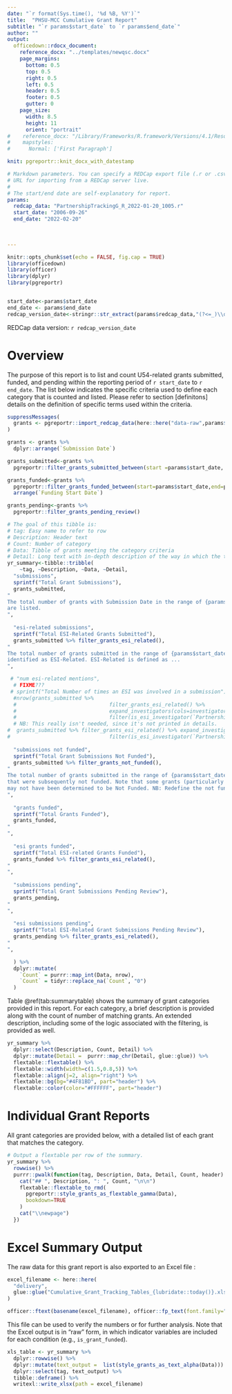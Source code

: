 ```yaml
---
date: "`r format(Sys.time(), '%d %B, %Y')`"
title:  "PHSU-MCC Cumulative Grant Report"
subtitle: "`r params$start_date` to `r params$end_date`"
author: ""
output: 
  officedown::rdocx_document:
    reference_docx: "../templates/newqsc.docx"
    page_margins:
      bottom: 0.5
      top: 0.5
      right: 0.5
      left: 0.5
      header: 0.5
      footer: 0.5
      gutter: 0
    page_size:
      width: 8.5
      height: 11
      orient: "portrait"
#    reference_docx: "/Library/Frameworks/R.framework/Versions/4.1/Resources/library/qsctemplates/rmarkdown/templates/qsc_docx/resources/qsc_docx.docx"
#    mapstyles:
#      Normal: ['First Paragraph']

knit: pgreportr::knit_docx_with_datestamp

# Markdown parameters. You can specify a REDCap export file (.r or .csv pair) or a
# URL for importing from a REDCap server live.
#
# The start/end date are self-explanatory for report.
params:
  redcap_data: "PartnershipTrackingG_R_2022-01-20_1005.r"
  start_date: "2006-09-26"
  end_date: "2022-02-20"
  
  

---
```


```r
knitr::opts_chunk$set(echo = FALSE, fig.cap = TRUE)
library(officedown)
library(officer)
library(dplyr)
library(pgreportr)


start_date<-params$start_date
end_date <- params$end_date
redcap_version_date<-stringr::str_extract(params$redcap_data,"(?<=_)\\d{4}-\\d\\d-\\d\\d(?=_)")
```

REDCap data version: `r redcap_version_date`

<!---BLOCK_TOC--->

\newpage


# Overview

The purpose of this report is to list and count U54-related grants submitted, funded, and pending within the reporting period of `r start_date` to `r end_date`. The list below indicates the specific criteria used to define each category that is counted and listed. Please refer to section [definitons] details on the definition of specific terms used within the criteria.


```r
suppressMessages(
  grants <- pgreportr::import_redcap_data(here::here("data-raw",params$redcap_data))
)
```

```r

grants <- grants %>%
  dplyr::arrange(`Submission Date`)

grants_submitted<-grants %>%
  pgreportr::filter_grants_submitted_between(start =params$start_date, end=params$end_date)

grants_funded<-grants %>%
  pgreportr::filter_grants_funded_between(start=params$start_date,end=params$end_date) %>%
  arrange(`Funding Start Date`)

grants_pending<-grants %>%
  pgreportr::filter_grants_pending_review() 
```

```r

# The goal of this tibble is:
# tag: Easy name to refer to row
# Description: Header text
# Count: Number of category
# Data: Tibble of grants meeting the category criteria
# Detail: Long text with in-depth description of the way in which the table is derived.
yr_summary<-tibble::tribble(
    ~tag, ~Description, ~Data, ~Detail,
  "submissions",
  sprintf("Total Grant Submissions"), 
  grants_submitted,
"
The total number of grants with Submission Date in the range of {params$start_date} to {params$end_date}
are listed.
",
  
  "esi-related submissions",
  sprintf("Total ESI-Related Grants Submitted"), 
  grants_submitted %>% filter_grants_esi_related(),
"
The total number of grants submitted in the range of {params$start_date} to {params$end_date} that are
identified as ESI-Related. ESI-Related is defined as ...
",

 # "num esi-related mentions",
  # FIXME???
 # sprintf("Total Number of times an ESI was involved in a submission"),
  #nrow(grants_submitted %>% 
  #                              filter_grants_esi_related() %>%
  #                              expand_investigators(cols=investigators) %>%
  #                              filter(is_esi_investigator(`Partnership Role`))),
  # NB: This really isn't needed, since it's not printed in details.
#  grants_submitted %>% filter_grants_esi_related() %>% expand_investigators(cols=investigators) %>%
#                                filter(is_esi_investigator(`Partnership Role`)),
  
  "submissions not funded",
  sprintf("Total Grant Submissions Not Funded"), 
  grants_submitted %>% filter_grants_not_funded(),
"
The total number of grants submitted in the range of {params$start_date} to {params$end_date}
that were subsequently not funded. Note that some grants (particularly toward the end of the range)
may not have been determined to be Not Funded. NB: Redefine the not funded, it is plus 6 mo inferred?
",
  
  "grants funded",
  sprintf("Total Grants Funded"), 
  grants_funded,
"
",
  
  "esi grants funded",
  sprintf("Total ESI-related Grants Funded"), 
  grants_funded %>% filter_grants_esi_related(),
"
",
  
  "submissions pending",
  sprintf("Total Grant Submissions Pending Review"),
  grants_pending,
"
",
  
  "esi submissions pending",
  sprintf("Total ESI-Related Grant Submissions Pending Review"), 
  grants_pending %>% filter_grants_esi_related(),
"
",

  ) %>%
  dplyr::mutate(
    `Count` = purrr::map_int(Data, nrow),
    `Count` = tidyr::replace_na(`Count`, "0")
  )
```


Table \@ref(tab:summarytable) shows the summary of grant categories provided in this report. For each category, a brief 
description is provided along with the count of number of matching grants. An extended description,
including some of the logic associated with the filtering, is provided as well.

```r
yr_summary %>%
  dplyr::select(Description, Count, Detail) %>%
  dplyr::mutate(Detail =  purrr::map_chr(Detail, glue::glue)) %>%
  flextable::flextable() %>%
  flextable::width(width=c(1.5,0.8,5)) %>%
  flextable::align(j=2, align="right") %>%
  flextable::bg(bg="#4F81BD", part="header") %>%
  flextable::color(color="#FFFFFF", part="header") 


```

\newpage

# Individual Grant Reports

All grant categories are provided below, with a detailed list of each grant that matches the category.

```r
# Output a flextable per row of the summary.
yr_summary %>%
  rowwise() %>%
  purrr::pwalk(function(tag, Description, Data, Detail, Count, header) {
    cat("## ", Description, ": ", Count, "\n\n")
    flextable::flextable_to_rmd(
      pgreportr::style_grants_as_flextable_gamma(Data),
      bookdown=TRUE
    )
    cat("\\newpage")
  })

```

# Excel Summary Output

The raw data for this grant report is also exported to an Excel file :

```r
excel_filename <- here::here(
  "delivery",
  glue::glue("Cumulative_Grant_Tracking_Tables_{lubridate::today()}.xlsx")
)

officer::ftext(basename(excel_filename), officer::fp_text(font.family="Courier New"))
```

This file can be used to verify the numbers or for further analysis. Note that the Excel 
output is in "raw" form, in which indicator variables are included for each condition (e.g., `is_grant_funded`).

```r
xls_table <- yr_summary %>%
  dplyr::rowwise() %>%
  dplyr::mutate(text_output =  list(style_grants_as_text_alpha(Data))) %>%
  dplyr::select(tag, text_output) %>%
  tibble::deframe() %>%
  writexl::write_xlsx(path = excel_filename)
```


